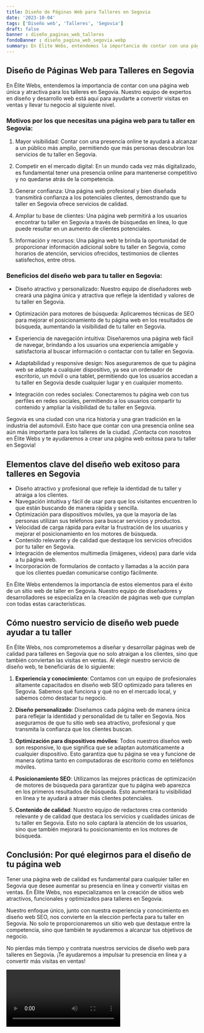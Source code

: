 ```yaml
---
title: Diseño de Páginas Web para Talleres en Segovia
date: '2023-10-04'
tags: ['Diseño web', 'Talleres', 'Segovia']
draft: false
banner : diseño_paginas_web_talleres
fondoBanner : diseño_pagina_web_segovia.webp
summary: En Élite Webs, entendemos la importancia de contar con una página web única y atractiva para los talleres en Segovia. Nuestro equipo de expertos en diseño y desarrollo web está aquí para ayudarte a convertir visitas en ventas y llevar tu negocio al siguiente nivel.
---
```


## Diseño de Páginas Web para Talleres en Segovia

En Élite Webs, entendemos la importancia de contar con una página web única y atractiva para los talleres en Segovia. Nuestro equipo de expertos en diseño y desarrollo web está aquí para ayudarte a convertir visitas en ventas y llevar tu negocio al siguiente nivel.

### Motivos por los que necesitas una página web para tu taller en Segovia:

1. Mayor visibilidad: Contar con una presencia online te ayudará a alcanzar a un público más amplio, permitiendo que más personas descubran los servicios de tu taller en Segovia.

2. Competir en el mercado digital: En un mundo cada vez más digitalizado, es fundamental tener una presencia online para mantenerse competitivo y no quedarse atrás de la competencia.

3. Generar confianza: Una página web profesional y bien diseñada transmitirá confianza a los potenciales clientes, demostrando que tu taller en Segovia ofrece servicios de calidad.

4. Ampliar tu base de clientes: Una página web permitirá a los usuarios encontrar tu taller en Segovia a través de búsquedas en línea, lo que puede resultar en un aumento de clientes potenciales.

5. Información y recursos: Una página web te brinda la oportunidad de proporcionar información adicional sobre tu taller en Segovia, como horarios de atención, servicios ofrecidos, testimonios de clientes satisfechos, entre otros.

### Beneficios del diseño web para tu taller en Segovia:

- Diseño atractivo y personalizado: Nuestro equipo de diseñadores web creará una página única y atractiva que refleje la identidad y valores de tu taller en Segovia.

- Optimización para motores de búsqueda: Aplicaremos técnicas de SEO para mejorar el posicionamiento de tu página web en los resultados de búsqueda, aumentando la visibilidad de tu taller en Segovia.

- Experiencia de navegación intuitiva: Diseñaremos una página web fácil de navegar, brindando a los usuarios una experiencia amigable y satisfactoria al buscar información o contactar con tu taller en Segovia.

- Adaptabilidad y responsive design: Nos aseguraremos de que tu página web se adapte a cualquier dispositivo, ya sea un ordenador de escritorio, un móvil o una tablet, permitiendo que los usuarios accedan a tu taller en Segovia desde cualquier lugar y en cualquier momento.

- Integración con redes sociales: Conectaremos tu página web con tus perfiles en redes sociales, permitiendo a los usuarios compartir tu contenido y ampliar la visibilidad de tu taller en Segovia.

Segovia es una ciudad con una rica historia y una gran tradición en la industria del automóvil. Esto hace que contar con una presencia online sea aún más importante para los talleres de la ciudad. ¡Contacta con nosotros en Élite Webs y te ayudaremos a crear una página web exitosa para tu taller en Segovia!

<GifSeo />

<Cta />

## Elementos clave del diseño web exitoso para talleres en Segovia

- Diseño atractivo y profesional que refleje la identidad de tu taller y atraiga a los clientes.
- Navegación intuitiva y fácil de usar para que los visitantes encuentren lo que están buscando de manera rápida y sencilla.
- Optimización para dispositivos móviles, ya que la mayoría de las personas utilizan sus teléfonos para buscar servicios y productos.
- Velocidad de carga rápida para evitar la frustración de los usuarios y mejorar el posicionamiento en los motores de búsqueda.
- Contenido relevante y de calidad que destaque los servicios ofrecidos por tu taller en Segovia.
- Integración de elementos multimedia (imágenes, videos) para darle vida a tu página web.
- Incorporación de formularios de contacto y llamadas a la acción para que los clientes puedan comunicarse contigo fácilmente.

En Élite Webs entendemos la importancia de estos elementos para el éxito de un sitio web de taller en Segovia. Nuestro equipo de diseñadores y desarrolladores se especializa en la creación de páginas web que cumplan con todas estas características. 

## Cómo nuestro servicio de diseño web puede ayudar a tu taller

En Élite Webs, nos comprometemos a diseñar y desarrollar páginas web de calidad para talleres en Segovia que no solo atraigan a los clientes, sino que también conviertan las visitas en ventas. Al elegir nuestro servicio de diseño web, te beneficiarás de lo siguiente:

1. **Experiencia y conocimiento**: Contamos con un equipo de profesionales altamente capacitados en diseño web SEO optimizado para talleres en Segovia. Sabemos qué funciona y qué no en el mercado local, y sabemos cómo destacar tu negocio.

2. **Diseño personalizado**: Diseñamos cada página web de manera única para reflejar la identidad y personalidad de tu taller en Segovia. Nos aseguramos de que tu sitio web sea atractivo, profesional y que transmita la confianza que los clientes buscan.

3. **Optimización para dispositivos móviles**: Todos nuestros diseños web son responsive, lo que significa que se adaptan automáticamente a cualquier dispositivo. Esto garantiza que tu página se vea y funcione de manera óptima tanto en computadoras de escritorio como en teléfonos móviles.

4. **Posicionamiento SEO**: Utilizamos las mejores prácticas de optimización de motores de búsqueda para garantizar que tu página web aparezca en los primeros resultados de búsqueda. Esto aumentará tu visibilidad en línea y te ayudará a atraer más clientes potenciales.

5. **Contenido de calidad**: Nuestro equipo de redactores crea contenido relevante y de calidad que destaca los servicios y cualidades únicas de tu taller en Segovia. Esto no solo captará la atención de los usuarios, sino que también mejorará tu posicionamiento en los motores de búsqueda.

## Conclusión: Por qué elegirnos para el diseño de tu página web

Tener una página web de calidad es fundamental para cualquier taller en Segovia que desee aumentar su presencia en línea y convertir visitas en ventas. En Élite Webs, nos especializamos en la creación de sitios web atractivos, funcionales y optimizados para talleres en Segovia.

Nuestro enfoque único, junto con nuestra experiencia y conocimiento en diseño web SEO, nos convierte en la elección perfecta para tu taller en Segovia. No solo te proporcionaremos un sitio web que destaque entre la competencia, sino que también te ayudaremos a alcanzar tus objetivos de negocio.

No pierdas más tiempo y contrata nuestros servicios de diseño web para talleres en Segovia. ¡Te ayudaremos a impulsar tu presencia en línea y a convertir más visitas en ventas!

<Video />

<CtaBot job='Talleres' city='Segovia'/>

<Gmaps query='Segovia+españa+maps' />